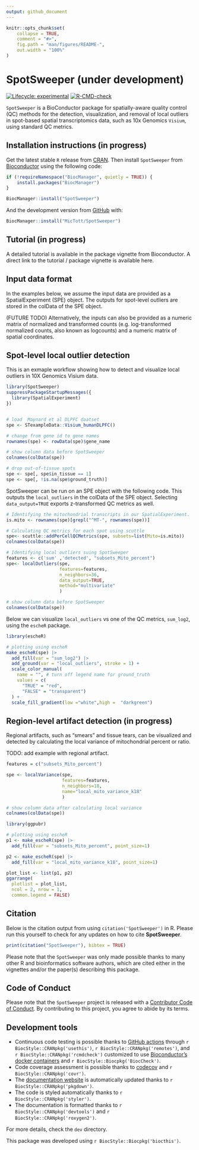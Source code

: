 ```yaml
---
output: github_document
---
```


<!-- README.md is generated from README.Rmd. Please edit that file -->

```r
knitr::opts_chunk$set(
    collapse = TRUE,
    comment = "#>",
    fig.path = "man/figures/README-",
    out.width = "100%"
)
```

# SpotSweeper (under development)

<!-- badges: start -->
[![Lifecycle: experimental](https://img.shields.io/badge/lifecycle-experimental-orange.svg)](https://lifecycle.r-lib.org/articles/stages.html#experimental)
[![R-CMD-check](https://github.com/MicTott/SpotSweeper/actions/workflows/R-CMD-check.yaml/badge.svg)](https://github.com/MicTott/SpotSweeper/actions/workflows/R-CMD-check.yaml)
<!-- badges: end -->

`SpotSweeper` is a BioConductor package for spatially-aware quality control (QC) methods for the detection, visualization, and removal of local outliers in spot-based spatial transcriptomics data, such as 10x Genomics `Visium`, using standard QC metrics. 

## Installation instructions (in progress)

Get the latest stable `R` release from [CRAN](http://cran.r-project.org/). Then install `SpotSweeper` from [Bioconductor](http://bioconductor.org/) using the following code:

```r
if (!requireNamespace("BiocManager", quietly = TRUE)) {
    install.packages("BiocManager")
}

BiocManager::install("SpotSweeper")
```

And the development version from [GitHub](https://github.com/MicTott/SpotSweeper) with:

```r
BiocManager::install("MicTott/SpotSweeper")
```

## Tutorial (in progress)

A detailed tutorial is available in the package vignette from Bioconductor. A direct link to the tutorial / package vignette is available here.

## Input data format
In the examples below, we assume the input data are provided as a SpatialExperiment (SPE) object. The outputs for spot-level outliers are stored in the colData of the SPE object.

(FUTURE TODO)
Alternatively, the inputs can also be provided as a numeric matrix of normalized and transformed counts (e.g. log-transformed normalized counts, also known as logcounts) and a numeric matrix of spatial coordinates.

## Spot-level local outlier detection

This is an exmaple workflow showing how to detect and visualize local outliers in 10X Genomics Visium data. 

```r
library(SpotSweeper)
suppressPackageStartupMessages({
  library(SpatialExperiment)
})


# load  Maynard et al DLPFC daatset
spe <- STexampleData::Visium_humanDLPFC()

# change from gene id to gene names
rownames(spe) <- rowData(spe)$gene_name

# show column data before SpotSweeper
colnames(colData(spe))

# drop out-of-tissue spots
spe <- spe[, spe$in_tissue == 1]
spe <- spe[, !is.na(spe$ground_truth)]
```

SpotSweeper can be run on an SPE object with the following code. This outputs the `local_outliers` in the colData of the SPE object. Selecting `data_output=TRUE` exports z-transformed QC metrics as well.

```r

# Identifying the mitochondrial transcripts in our SpatialExperiment.
is.mito <- rownames(spe)[grepl("^MT-", rownames(spe))]

# Calculating QC metrics for each spot using scuttle
spe<- scuttle::addPerCellQCMetrics(spe, subsets=list(Mito=is.mito))
colnames(colData(spe))

# Identifying local outliers suing SpotSweeper
features <- c('sum' ,'detected', "subsets_Mito_percent")
spe<- localOutliers(spe, 
                    features=features,
                    n_neighbors=36, 
                    data_output=TRUE,
                    method="multivariate"
                    )

# show column data before SpotSweeper
colnames(colData(spe))

```

Below we can visualize `local_outliers` vs one of the QC metrics, `sum_log2`, using the `escheR` package.

```r
library(escheR)

# plotting using escheR
make_escheR(spe) |> 
  add_fill(var = "sum_log2") |>
  add_ground(var = "local_outliers", stroke = 1) +
  scale_color_manual(
    name = "", # turn off legend name for ground_truth
    values = c(
      "TRUE" = "red",
      "FALSE" = "transparent")
  ) +
  scale_fill_gradient(low ="white",high =  "darkgreen")
```

## Region-level artifact detection (in progress)

Regional artifacts, such as "smears" and tissue tears, can be visualized and detected by calculating the local variance of mitochondrial percent or ratio. 

TODO: add example with regional artifact. 

```r

features = c("subsets_Mito_percent")

spe <- localVariance(spe, 
                     features=features,
                     n_neighbors=18, 
                     name="local_mito_variance_k18"
                     )

# show column data after calculating local variance
colnames(colData(spe))

```

```r
library(ggpubr)

# plotting using escheR
p1 <- make_escheR(spe) |> 
  add_fill(var = "subsets_Mito_percent", point_size=1)

p2 <- make_escheR(spe) |> 
  add_fill(var = "local_mito_variance_k18", point_size=1)

plot_list <- list(p1, p2)
ggarrange(
  plotlist = plot_list,
  ncol = 2, nrow = 1,
  common.legend = FALSE)
```

## Citation

Below is the citation output from using `citation('SpotSweeper')` in R. Please
run this yourself to check for any updates on how to cite __SpotSweeper__.

```r
print(citation("SpotSweeper"), bibtex = TRUE)
```

Please note that the `SpotSweeper` was only made possible thanks to many other R and bioinformatics software authors, which are cited either in the vignettes and/or the paper(s) describing this package.

## Code of Conduct

Please note that the `SpotSweeper` project is released with a [Contributor Code of Conduct](http://bioconductor.org/about/code-of-conduct/). By contributing to this project, you agree to abide by its terms.

## Development tools

* Continuous code testing is possible thanks to [GitHub actions](https://www.tidyverse.org/blog/2020/04/usethis-1-6-0/)  through `r BiocStyle::CRANpkg('usethis')`, `r BiocStyle::CRANpkg('remotes')`, and `r BiocStyle::CRANpkg('rcmdcheck')` customized to use [Bioconductor's docker containers](https://www.bioconductor.org/help/docker/) and `r BiocStyle::Biocpkg('BiocCheck')`.
* Code coverage assessment is possible thanks to [codecov](https://codecov.io/gh) and `r BiocStyle::CRANpkg('covr')`.
* The [documentation website](http://MicTott.github.io/SpotSweeper) is automatically updated thanks to `r BiocStyle::CRANpkg('pkgdown')`.
* The code is styled automatically thanks to `r BiocStyle::CRANpkg('styler')`.
* The documentation is formatted thanks to `r BiocStyle::CRANpkg('devtools')` and `r BiocStyle::CRANpkg('roxygen2')`.

For more details, check the `dev` directory.

This package was developed using `r BiocStyle::Biocpkg('biocthis')`.


